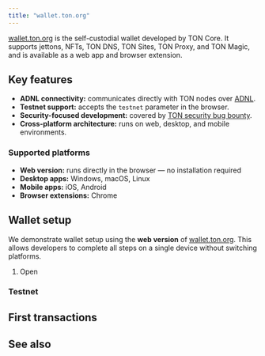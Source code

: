 ```yaml
---
title: "wallet.ton.org"
---
```


[wallet.ton.org](https://github.com/ton-blockchain/ton-wallet) is the self-custodial wallet developed by TON Core.
It supports jettons, NFTs, TON DNS, TON Sites, TON Proxy, and TON Magic, and is available as a web app and browser extension.


## Key features

- **ADNL connectivity:** communicates directly with TON nodes over [ADNL](/ton/network).
- **Testnet support:** accepts the `testnet` parameter in the browser.
- **Security-focused development:** covered by [TON security bug bounty](https://github.com/ton-blockchain/bug-bounty).
- **Cross-platform architecture:** runs on web, desktop, and mobile environments.

### Supported platforms

- **Web version:** runs directly in the browser — no installation required
- **Desktop apps:** Windows, macOS, Linux
- **Mobile apps:** iOS, Android
- **Browser extensions:** Chrome

## Wallet setup

We demonstrate wallet setup using the **web version** of [wallet.ton.org](https://wallet.ton.org/).
This allows developers to complete all steps on a single device without switching platforms.

1. Open


### Testnet


## First transactions


## See also





